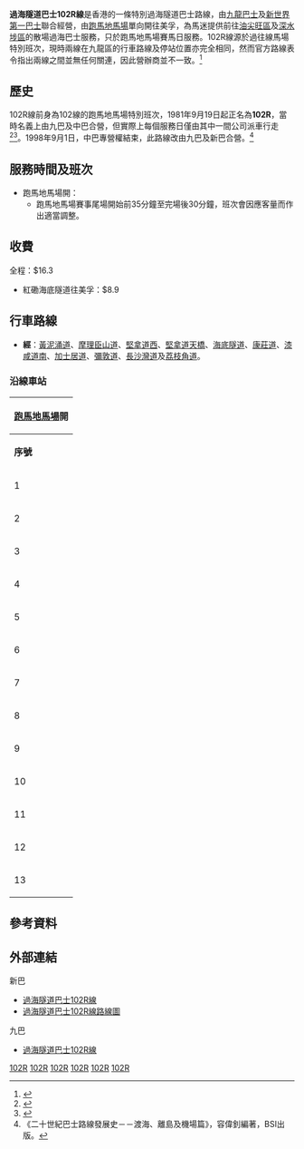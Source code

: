 {{公共汽車路線資訊
|路線名稱             = 過海隧道巴士102R線
|外文名稱             = Cross Harbour Tunnel Route 102R
|代表圖像             = 
|代表圖像二           = 
|經營者               = 新世界第一巴士
|經營者二             = 九龍巴士
|所屬車廠             = 新巴：[[新巴創富道車廠|創富道車廠]]<br>九巴：[[九巴荔枝角車廠|荔枝角車廠]]（L）
|路線用車             = 新巴：[[Enviro_500|Enviro 500]] 12米/11.3米<br/> [[Enviro_500_MMC|Enviro 500 MMC]]<br/> [[富豪B9TL|富豪B9TL]] 12米/11.3米<br>九巴：[[Enviro_500|Enviro 500]] 12米<br/>[[Enviro_500_MMC|Enviro 500 MMC]]<br/>[[富豪B9TL|富豪B9TL]] 12米<br/>[[富豪B8L|富豪B8L]] 12米<br/>
|起點站               = [[跑馬地馬場|跑馬地馬場]]
|途經地點             = 海底隧道、油麻地、旺角、深水埗、長沙灣
|終點站               = 美孚
|路線性質             = 馬場特別路線
|全程行駛里程         = 11.1公里
|全程行車時間         = 43分鐘
|服務時間             = 
|起點站服務時間       = 由尾場賽事開始前約35分鐘開始，直至尾場賽事結束後約30分鐘
|終點站服務時間       = 不設回程
|班次頻率             = 
|全程收費             = $16.3
|去程分段收費站點     = 過海底隧道後往美孚：$8.9
|回程分段收費站點     = 
|服務時間以外替代路線 = {{CHT|117}}
|主要競爭交通         =
|走線圖               = CrossharborBus102RRtMap.png
|走線圖說明           = 102R線的走線圖
}}

'''過海隧道巴士102R線'''是香港的一條特別過海隧道巴士路線，由[[九龍巴士|九龍巴士]]及[[新世界第一巴士|新世界第一巴士]]聯合經營，由[[跑馬地馬場|跑馬地馬場]]單向開往美孚，為馬迷提供前往[[油尖旺區|油尖旺區]]及[[深水埗區|深水埗區]]的散場過海巴士服務，只於跑馬地馬場賽馬日服務。102R線源於過往{{CHT|102}}線馬場特別班次，現時兩線在九龍區的行車路線及停站位置亦完全相同，然而官方路線表令指出兩線之間並無任何關連，因此營辦商並不一致。<ref>{{cite web|url=https://www.legco.gov.hk/yr20-21/chinese/subleg/negative/2021ln014-c.pdf|title=2021年路線表(新世界第一巴士服務有限公司)令|publisher=2021年第14號法律公告|date=2021-01-26|access-date=2022-04-24}}</ref>

==歷史==
102R線前身為102線的跑馬地馬場特別班次，1981年9月19日起正名為'''102R'''，當時名義上由九巴及中巴合營，但實際上每個服務日僅由其中一間公司派車行走<ref>{{cite news|title=馬季明天開鑼 跑馬地附近各街道將有特別交通措施 多線巴士改道 中巴恢復馬場巴士線|publisher=大公報|date=1981-09-18|language=zh-hk}}</ref><ref>{{cite news|title=九巴逢賽馬日闢兩條跑馬地線|publisher=大公報|date=1981-09-19|language=zh-hk}}</ref>。1998年9月1日，中巴專營權結束，此路線改由九巴及新巴合營。<ref>《二十世紀巴士路線發展史－－渡海、離島及機場篇》，容偉釗編著，BSI出版。</ref>

==服務時間及班次==
*跑馬地馬場開：
**跑馬地馬場賽事尾場開始前35分鐘至完場後30分鐘，班次會因應客量而作出適當調整。

==收費==
全程：$16.3
*紅磡海底隧道往美孚：$8.9
{{fare-remarks|CHT|fcs=N}}

==行車路線==
*'''經'''：[[黃泥涌道|黃泥涌道]]、[[摩理臣山道|摩理臣山道]]、[[堅拿道西|堅拿道西]]、[[堅拿道天橋|堅拿道天橋]]、[[海底隧道|海底隧道]]、[[康莊道|康莊道]]、[[漆咸道南|漆咸道南]]、[[加士居道|加士居道]]、[[彌敦道|彌敦道]]、[[長沙灣道|長沙灣道]]及[[荔枝角道|荔枝角道]]。

===沿線車站===
{|class="wikitable" style="text-align: center"
!colspan=3|[[跑馬地馬場|跑馬地馬場]]開
|-
!'''序號'''!!'''車站名稱'''!!'''位置'''
|-
|1||[[跑馬地馬場|跑馬地馬場]]||[[黃泥涌道|黃泥涌道]]
{{Routemapbreak|colspan=5|{{SR|1}} [[堅拿道天橋|堅拿道天橋]]、[[海底隧道_(香港)|海底隧道]]}}
|-
|2||[[海底隧道收費廣場|海底隧道收費廣場]]||[[康莊道|康莊道]]
|-
|3||[[拔萃女書院|拔萃女書院]]||[[加士居道|加士居道]]
|-
|4||[[眾坊街|眾坊街]]（N39）||rowspan="4"|[[彌敦道|彌敦道]]
|-
|5||[[登打士街|登打士街]]（N50）
|-
|6||[[山東街|山東街]]（N57）
|-
|7||[[鴉蘭街|鴉蘭街]]（N74）
|-
|8||[[楓樹街|楓樹街]]||rowspan="5"|[[長沙灣道|長沙灣道]]
|-
|9||[[北河街|北河街]]
|-
|10||[[怡閣苑|怡閣苑]]
|-
|11||[[貿易廣場|貿易廣場]]
|-
|12||[[長荔街|長荔街]]
|-
|13||colspan=2|[[美孚巴士總站|美孚巴士總站]]
|}

==參考資料==
{{reflist}}

==外部連結==
{{commons cat multi|KMB Route 102R|NWFB Route 102R}}
;新巴
*[https://web.archive.org/web/20120520063548/http://mobileapp.nwstbus.com.hk/nw/?l=0 過海隧道巴士102R線]
*[https://www.nwstbus.com.hk/en/uploadedFiles/cust_notice/RI-NWFB-102R-102R-H.pdf 過海隧道巴士102R線路線圖]
;九巴
*[http://www.kmb.hk/tc/services/search.html?busno=102R 過海隧道巴士102R線]

{{灣仔區巴士路線列表}}
{{深水埗區巴士路線列表}}
{{香港海底隧道巴士路線}}
{{香港賽馬日特別巴士路線}}
[[Category:九龍巴士路線|102R]]
[[Category:城巴及新世界第一巴士路線|102R]]
[[Category:灣仔區巴士路線|102R]]
[[Category:深水埗區巴士路線|102R]]
[[Category:前中華巴士路線|102R]]
[[Category:香港賽馬日特別巴士路線|102R]]